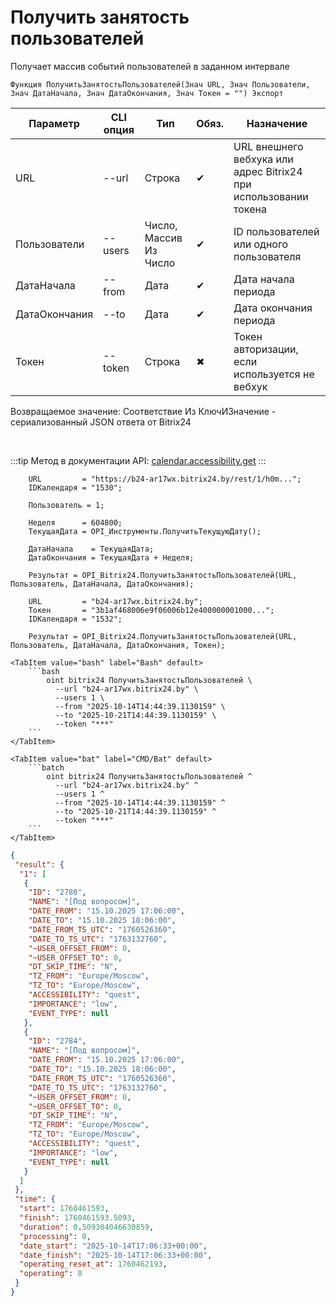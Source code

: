 ﻿---
sidebar_position: 5
description: Получить занятость пользователей и другие функции для работы с Bitrix24 в Открытом пакете интеграций - бесплатной open-source библиотеке интеграций для 1С:Предприятие 8, OneScript и CLI
keywords: [1C, 1С, 1С:Предприятие, 1С:Предприятие 8.3, API, Интеграция, Сервисы, Обмен, OneScript, CLI, Bitrix24]
---


# Получить занятость пользователей
 Получает массив событий пользователей в заданном интервале



`Функция ПолучитьЗанятостьПользователей(Знач URL, Знач Пользователи, Знач ДатаНачала, Знач ДатаОкончания, Знач Токен = "") Экспорт`

  | Параметр | CLI опция | Тип | Обяз. | Назначение |
  |-|-|-|-|-|
  | URL | --url | Строка | &#x2714; | URL внешнего вебхука или адрес Bitrix24 при использовании токена |
  | Пользователи | --users | Число, Массив Из Число | &#x2714; | ID пользователей или одного пользователя |
  | ДатаНачала | --from | Дата | &#x2714; | Дата начала периода |
  | ДатаОкончания | --to | Дата | &#x2714; | Дата окончания периода |
  | Токен | --token | Строка | &#x2716; | Токен авторизации, если используется не вебхук |

  
  Возвращаемое значение:   Соответствие Из КлючИЗначение - сериализованный JSON ответа от Bitrix24

<br/>

:::tip
Метод в документации API: [calendar.accessibility.get](https://apidocs.bitrix24.ru/api-reference/calendar/calendar-accessibility-get.html)
:::
<br/>


```bsl title="Пример использования для 1С:Предприятие/OneScript"
    URL         = "https://b24-ar17wx.bitrix24.by/rest/1/h0m...";
    IDКалендаря = "1530";

    Пользователь = 1;

    Неделя      = 604800;
    ТекущаяДата = OPI_Инструменты.ПолучитьТекущуюДату();

    ДатаНачала    = ТекущаяДата;
    ДатаОкончания = ТекущаяДата + Неделя;

    Результат = OPI_Bitrix24.ПолучитьЗанятостьПользователей(URL, Пользователь, ДатаНачала, ДатаОкончания);

    URL         = "b24-ar17wx.bitrix24.by";
    Токен       = "3b1af468006e9f06006b12e400000001000...";
    IDКалендаря = "1532";

    Результат = OPI_Bitrix24.ПолучитьЗанятостьПользователей(URL, Пользователь, ДатаНачала, ДатаОкончания, Токен);
```
    

 <Tabs>
  
    <TabItem value="bash" label="Bash" default>
        ```bash
            oint bitrix24 ПолучитьЗанятостьПользователей \
              --url "b24-ar17wx.bitrix24.by" \
              --users 1 \
              --from "2025-10-14T14:44:39.1130159" \
              --to "2025-10-21T14:44:39.1130159" \
              --token "***"
        ```
    </TabItem>
  
    <TabItem value="bat" label="CMD/Bat" default>
        ```batch
            oint bitrix24 ПолучитьЗанятостьПользователей ^
              --url "b24-ar17wx.bitrix24.by" ^
              --users 1 ^
              --from "2025-10-14T14:44:39.1130159" ^
              --to "2025-10-21T14:44:39.1130159" ^
              --token "***"
        ```
    </TabItem>
</Tabs>


```json title="Результат"
{
 "result": {
  "1": [
   {
    "ID": "2780",
    "NAME": "[Под вопросом]",
    "DATE_FROM": "15.10.2025 17:06:00",
    "DATE_TO": "15.10.2025 18:06:00",
    "DATE_FROM_TS_UTC": "1760526360",
    "DATE_TO_TS_UTC": "1763132760",
    "~USER_OFFSET_FROM": 0,
    "~USER_OFFSET_TO": 0,
    "DT_SKIP_TIME": "N",
    "TZ_FROM": "Europe/Moscow",
    "TZ_TO": "Europe/Moscow",
    "ACCESSIBILITY": "quest",
    "IMPORTANCE": "low",
    "EVENT_TYPE": null
   },
   {
    "ID": "2784",
    "NAME": "[Под вопросом]",
    "DATE_FROM": "15.10.2025 17:06:00",
    "DATE_TO": "15.10.2025 18:06:00",
    "DATE_FROM_TS_UTC": "1760526360",
    "DATE_TO_TS_UTC": "1763132760",
    "~USER_OFFSET_FROM": 0,
    "~USER_OFFSET_TO": 0,
    "DT_SKIP_TIME": "N",
    "TZ_FROM": "Europe/Moscow",
    "TZ_TO": "Europe/Moscow",
    "ACCESSIBILITY": "quest",
    "IMPORTANCE": "low",
    "EVENT_TYPE": null
   }
  ]
 },
 "time": {
  "start": 1760461593,
  "finish": 1760461593.5093,
  "duration": 0.509304046630859,
  "processing": 0,
  "date_start": "2025-10-14T17:06:33+00:00",
  "date_finish": "2025-10-14T17:06:33+00:00",
  "operating_reset_at": 1760462193,
  "operating": 0
 }
}
```
